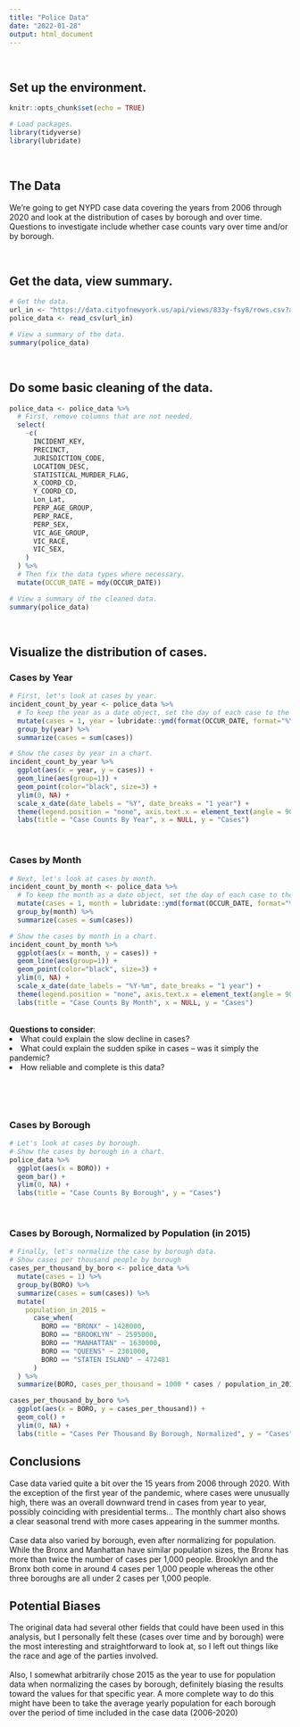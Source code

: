 ---
title: "Police Data"
date: "2022-01-28"
output: html_document
---

<br />

## Set up the environment.
```{r setup, message=FALSE, warning=FALSE}
knitr::opts_chunk$set(echo = TRUE)
```

```{r load_packages, message=FALSE, warning=FALSE}
# Load packages.
library(tidyverse)
library(lubridate)
```

<br />

## The Data

We're going to get NYPD case data covering the years from 2006 through 2020 and look at the distribution of cases by borough and over time. Questions to investigate include whether case counts vary over time and/or by borough.

<br />

## Get the data, view summary.
```{r get_data, message=FALSE}
# Get the data.
url_in <- "https://data.cityofnewyork.us/api/views/833y-fsy8/rows.csv?accessType=DOWNLOAD"
police_data <- read_csv(url_in)

# View a summary of the data.
summary(police_data)
```


<br />

## Do some basic cleaning of the data.
```{r clean_data_1, message=FALSE}
police_data <- police_data %>%
  # First, remove columns that are not needed.
  select(
    -c(
      INCIDENT_KEY,
      PRECINCT,
      JURISDICTION_CODE,
      LOCATION_DESC,
      STATISTICAL_MURDER_FLAG,
      X_COORD_CD,
      Y_COORD_CD,
      Lon_Lat,
      PERP_AGE_GROUP,
      PERP_RACE,
      PERP_SEX,
      VIC_AGE_GROUP,
      VIC_RACE,
      VIC_SEX,
    )
  ) %>%
  # Then fix the data types where necessary.
  mutate(OCCUR_DATE = mdy(OCCUR_DATE))

# View a summary of the cleaned data.
summary(police_data)
```

<br />

## Visualize the distribution of cases.
### Cases by Year
```{r cases_by_year, message=FALSE}
# First, let's look at cases by year.
incident_count_by_year <- police_data %>%
  # To keep the year as a date object, set the day of each case to the first of the year.
  mutate(cases = 1, year = lubridate::ymd(format(OCCUR_DATE, format="%Y-01-01")))%>%
  group_by(year) %>%
  summarize(cases = sum(cases))

# Show the cases by year in a chart.
incident_count_by_year %>%
  ggplot(aes(x = year, y = cases)) +
  geom_line(aes(group=1)) + 
  geom_point(color="black", size=3) +
  ylim(0, NA) +
  scale_x_date(date_labels = "%Y", date_breaks = "1 year") + 
  theme(legend.position = "none", axis.text.x = element_text(angle = 90)) +
  labs(title = "Case Counts By Year", x = NULL, y = "Cases")
```

<br />

### Cases by Month
```{r cases_by_month, message=FALSE}
# Next, let's look at cases by month.
incident_count_by_month <- police_data %>%
  # To keep the month as a date object, set the day of each case to the first of the month.
  mutate(cases = 1, month = lubridate::ymd(format(OCCUR_DATE, format="%Y-%m-01"))) %>%
  group_by(month) %>%
  summarize(cases = sum(cases))

# Show the cases by month in a chart.
incident_count_by_month %>%
  ggplot(aes(x = month, y = cases)) +
  geom_line(aes(group=1)) + 
  geom_point(color="black", size=3) +
  ylim(0, NA) +
  scale_x_date(date_labels = "%Y-%m", date_breaks = "1 year") + 
  theme(legend.position = "none", axis.text.x = element_text(angle = 90)) +
  labs(title = "Case Counts By Month", x = NULL, y = "Cases")
```

<br />
<b>Questions to consider</b>:
 <li>What could explain the slow decline in cases?</li>
 <li>What could explain the sudden spike in cases -- was it simply the pandemic?</li>
 <li>How reliable and complete is this data?</li>
<br />

<br />

### Cases by Borough
```{r cases_by_boro, message=FALSE}
# Let's look at cases by borough.
# Show the cases by borough in a chart.
police_data %>%
  ggplot(aes(x = BORO)) +
  geom_bar() + 
  ylim(0, NA) +
  labs(title = "Case Counts By Borough", y = "Cases")
```

<br />

### Cases by Borough, Normalized by Population (in 2015)
```{r cases_by_boro_normalized, message=FALSE}
# Finally, let's normalize the case by borough data.
# Show cases per thousand people by borough
cases_per_thousand_by_boro <- police_data %>%
  mutate(cases = 1) %>%
  group_by(BORO) %>%
  summarize(cases = sum(cases)) %>%
  mutate(
    population_in_2015 =
      case_when(
        BORO == "BRONX" ~ 1428000,
        BORO == "BROOKLYN" ~ 2595000,
        BORO == "MANHATTAN" ~ 1630000,
        BORO == "QUEENS" ~ 2301000,
        BORO == "STATEN ISLAND" ~ 472481
      )
  ) %>%
  summarize(BORO, cases_per_thousand = 1000 * cases / population_in_2015)

cases_per_thousand_by_boro %>%
  ggplot(aes(x = BORO, y = cases_per_thousand)) +
  geom_col() + 
  ylim(0, NA) +
  labs(title = "Cases Per Thousand By Borough, Normalized", y = "Cases")

```

## Conclusions
Case data varied quite a bit over the 15 years from 2006 through 2020. With the exception of the first year of the pandemic, where cases were unusually high, there was an overall downward trend in cases from year to year, possibly coinciding with presidential terms... The monthly chart also shows a clear seasonal trend with more cases appearing in the summer months.
<br />
<br />
Case data also varied by borough, even after normalizing for population. While the Bronx and Manhattan have similar population sizes, the Bronx has more than twice the number of cases per 1,000 people. Brooklyn and the Bronx both come in around 4 cases per 1,000 people whereas the other three boroughs are all under 2 cases per 1,000 people.

## Potential Biases
The original data had several other fields that could have been used in this analysis, but I personally felt these (cases over time and by borough) were the most interesting and straightforward to look at, so I left out things like the race and age of the parties involved.
<br />
<br />
Also, I somewhat arbitrarily chose 2015 as the year to use for population data when normalizing the cases by borough, definitely biasing the results toward the values for that specific year. A more complete way to do this might have been to take the average yearly population for each borough over the period of time included in the case data (2006-2020)
